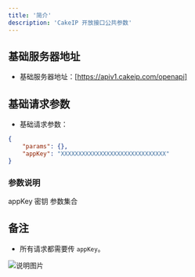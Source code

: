 ```yaml
---
title: '简介'
description: 'CakeIP 开放接口公共参数'
---
```


## 基础服务器地址

- 基础服务器地址：[https://apiv1.cakeip.com/openapi]

## 基础请求参数

- 基础请求参数：

```json
{
    "params": {},
    "appKey": "XXXXXXXXXXXXXXXXXXXXXXXXXXXXXX"
}
```

### 参数说明

<ParamField body="appKey" type="string" default="" required>
  appKey 密钥
</ParamField>

<ParamField body="params" type="object" default="{}" required>
  参数集合
</ParamField>

## 备注

- 所有请求都需要传 `appKey`。

![说明图片](https://oss.laf.dev/eobh98-img/cakeip_docs.jpg)